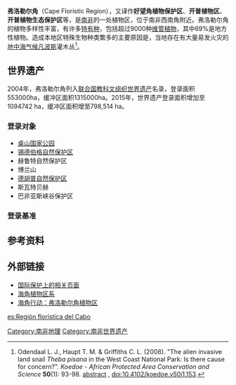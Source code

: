{{世界遗产概要表
|site_img = Image:Fynbos.jpg
|site_img_capt = 
|site_img_width = 275px
|zh_name = 弗洛勒尔角
|en_name = Cape Floral Region Protected Areas
|fr_name = Aires protégées de la Région florale du Cap
|country = {{ZAF}}
|Region = 非洲
|area = 
|criterion_n = (9), (10)
|rg_year = 2004年
|ex_rg_year = 2015年
|iucn =
|ID = 1007
|Coor={{coord|34|10|00|S|18|22|30|E|region:ZA_type:landmark|display=inline,title}}
|map_img =
|map_img_width = 275px
|}}
'''弗洛勒尔角'''（Cape Floristic Region），又译作'''好望角植物保护区'''、'''开普植物区'''、'''开普植物生态保护区'''等，是[[南非|南非]]的一处植物区，位于南非西南角附近。弗洛勒尔角的植物多样性丰富，有许多[[特有种|特有种]]，包括超过9000种[[维管植物|维管植物]]，其中69%是地方性植物。造成本地区特殊生物种类繁多的主要原因是，当地存在有大量易发火灾的[[地中海气候|地中海气候]][[凡波斯|凡波斯]]灌木丛<ref name="Odendaal 2008">Odendaal L. J., Haupt T. M. & Griffiths C. L. (2008). "The alien invasive land snail ''Theba pisana'' in the West Coast National Park: Is there cause for concern?". ''Koedoe - African Protected Area Conservation and Science'' '''50'''(1): 93-98. [http://www.koedoe.co.za/index.php/koedoe/article/view/153 abstract] {{Wayback|url=http://www.koedoe.co.za/index.php/koedoe/article/view/153 |date=20170525112631 }}, [[doi:10.4102/koedoe.v50i1.153|doi:10.4102/koedoe.v50i1.153]].</ref>。

==世界遗产==
2004年，弗洛勒尔角列入[[联合国教科文组织|联合国教科文组织]][[世界遗产|世界遗产]]名录，登录面积553000ha，缓冲区面积1315000ha。2015年，世界遗产登录面积增加至1094742 ha，缓冲区面积增至798,514 ha。

===登录对象===
*[[桌山国家公园|桌山国家公园]]
*[[锡德伯格自然保护区|锡德伯格自然保护区]]
*赫鲁特自然保护区
*博兰山
*[[德胡普自然保护区|德胡普自然保护区]]
*斯瓦特贝赫
*巴非亚斯峡谷保护区

===登录基准===
{{世界遗产基准|9|10}}

==参考资料==
{{reflist}}

==外部链接==
* [https://web.archive.org/web/20060418152238/http://www.biodiversityhotspots.org/xp/Hotspots/cape_floristic/ 国际保护上的相关页面]
* [https://web.archive.org/web/20090705072915/http://www.biodiversityscience.org/publications/hotspots/CapeFloristicRegion.html 海角植物区系]
* [https://web.archive.org/web/20101203225809/http://www.capeaction.org.za/index.php?C=about&P=6 海角行动：弗洛勒尔角植物区]

{{南非世界遗产}}

[[Category:南非地理|Category:南非地理]]
[[Category:南非世界遗产|Category:南非世界遗产]]

[[es:Región_florística_del_Cabo|es:Región florística del Cabo]]